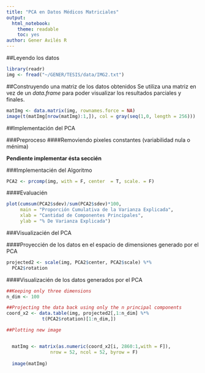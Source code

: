 ```yaml
---
title: "PCA en Datos Médicos Matriciales"
output: 
  html_notebook: 
    theme: readable
    toc: yes
author: Gener Avilés R
---
```


##Leyendo los datos
```r
library(readr)
img <- fread("~/GENER/TESIS/data/IMG2.txt")
```
##Construyendo una matriz de los datos obtenidos
Se utiliza una matriz en vez de un *data.frame* para poder visualizar los resultados parciales y finales.
```r
matImg <- data.matrix(img, rownames.force = NA)
image(t(matImg[nrow(matImg):1,]), col = gray(seq(1,0, length = 256)))
```

##Implementación del PCA

###Preproceso
####Removiendo pixeles constantes (variabilidad nula o ménima)

**Pendiente implementar ésta seccién**

###Implementacién del Algoritmo

```r
PCA2 <- prcomp(img, with = F, center  = T, scale. = F)
```
####Evaluacién

```r
plot(cumsum(PCA2$sdev)/sum(PCA2$sdev)*100,
     main = "Proporción Cumulativa de la Varianza Explicada",
     xlab = "Cantidad de Componentes Principales",
     ylab = "% De Varianza Explicada")
```
###Visualizacién del PCA

####Proyeccién de los datos en el espacio de dimensiones generado por el PCA
```r
projected2 <- scale(img, PCA2$center, PCA2$scale) %*%
  PCA2$rotation
```
####Visualizacién de los datos generados por el PCA
```r
##Keeping only three dimensions
n_dim <- 100

##Projecting the data back using only the n principal components
coord_x2 <- data.table(img, projected2[,1:n_dim] %*%
             t(PCA2$rotation)[1:n_dim,])

##Plotting new image


  matImg <- matrix(as.numeric(coord_x2[i, 2860:1,with = F]),
                nrow = 52, ncol = 52, byrow = F)
  
  image(matImg)
  

```

